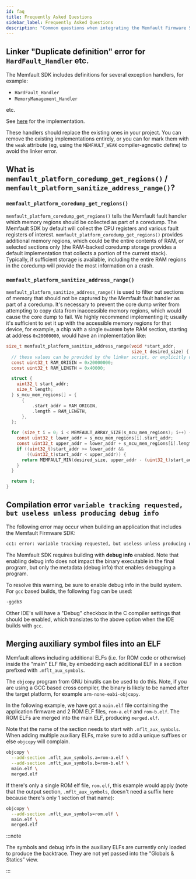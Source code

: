 ```yaml
---
id: faq
title: Frequently Asked Questions
sidebar_label: Frequently Asked Questions
description: "Common questions when integrating the Memfault Firmware SDK"
---
```


## Linker "Duplicate definition" error for `HardFault_Handler` etc.

The Memfault SDK includes definitions for several exception handlers, for
example:

- `HardFault_Handler`
- `MemoryManagement_Handler`

etc.

See
[here](https://github.com/memfault/memfault-firmware-sdk/blob/24f2c2627c9f20e921e61d1b635cab58f34af3b8/components/panics/src/memfault_fault_handling_arm.c#L399-L427)
for the implementation.

These handlers should replace the existing ones in your project. You can remove
the existing implementations entirely, or you can for mark them with the `weak`
attribute (eg, using the `MEMFAULT_WEAK` compiler-agnostic define) to avoid the
linker error.

## What is `memfault_platform_coredump_get_regions()` / `memfault_platform_sanitize_address_range()`?

### `memfault_platform_coredump_get_regions()`

`memfault_platform_coredump_get_regions()` tells the Memfault fault handler
which memory regions should be collected as part of a coredump. The Memfault SDK
by default will collect the CPU registers and various fault registers of
interest. `memfault_platform_coredump_get_regions()` provides additional memory
regions, which could be the entire contents of RAM, or selected sections only
(the RAM-backed coredump storage provides a default implementation that collects
a portion of the current stack). Typically, if sufficient storage is available,
including the entire RAM regions in the coredump will provide the most
information on a crash.

### `memfault_platform_sanitize_address_range()`

`memfault_platform_sanitize_address_range()` is used to filter out sections of
memory that should not be captured by the Memfault fault handler as part of a
coredump. It's necessary to prevent the core dump writer from attempting to copy
data from inaccessible memory regions, which would cause the core dump to fail.
We highly recommend implementing it; usually it's sufficient to set it up with
the accessible memory regions for that device, for example, a chip with a single
`0x40000` byte RAM section, starting at address `0x20000000`, would have an
implementation like:

```c
size_t memfault_platform_sanitize_address_range(void *start_addr,
                                                size_t desired_size) {
  // these values can be provided by the linker script, or explicitly defined
  const uint32_t RAM_ORIGIN = 0x20000000;
  const uint32_t RAM_LENGTH = 0x40000;

  struct {
    uint32_t start_addr;
    size_t length;
  } s_mcu_mem_regions[] = {
      {
          .start_addr = RAM_ORIGIN,
          .length = RAM_LENGTH,
      },
  };

  for (size_t i = 0; i < MEMFAULT_ARRAY_SIZE(s_mcu_mem_regions); i++) {
    const uint32_t lower_addr = s_mcu_mem_regions[i].start_addr;
    const uint32_t upper_addr = lower_addr + s_mcu_mem_regions[i].length;
    if ((uint32_t)start_addr >= lower_addr &&
        ((uint32_t)start_addr < upper_addr)) {
      return MEMFAULT_MIN(desired_size, upper_addr - (uint32_t)start_addr);
    }
  }

  return 0;
}
```

## Compilation error `variable tracking requested, but useless unless producing debug info`

The following error may occur when building an application that includes the
Memfault Firmware SDK:

```bash
cc1: error: variable tracking requested, but useless unless producing debug info [-Werror]
```

The Memfault SDK requires building with **debug info** enabled. Note that
enabling debug info does not impact the binary executable in the final program,
but only the metadata (debug info) that enables debugging a program.

To resolve this warning, be sure to enable debug info in the build system. For
`gcc` based builds, the following flag can be used:

```bash
-ggdb3
```

Other IDE's will have a "Debug" checkbox in the C compiler settings that should
be enabled, which translates to the above option when the IDE builds with `gcc`.

## Merging auxiliary symbol files into an ELF

Memfault allows including additional ELFs (i.e. for ROM code or otherwise)
inside the "main" ELF file, by embedding each additional ELF in a section
prefixed with `.mflt_aux_symbols`.

The `objcopy` program from GNU binutils can be used to do this. Note, if you are
using a GCC based cross compiler, the binary is likely to be named after the
target platform, for example `arm-none-eabi-objcopy`.

In the following example, we have got a `main.elf` file containing the
application firmware and 2 ROM ELF files, `rom-a.elf` and `rom-b.elf`. The ROM
ELFs are merged into the main ELF, producing `merged.elf`.

Note that the name of the section needs to start with `.mflt_aux_symbols`. When
adding multiple auxiliary ELFs, make sure to add a unique suffixes or else
`objcopy` will complain.

```bash
objcopy \
  --add-section .mflt_aux_symbols.a=rom-a.elf \
  --add-section .mflt_aux_symbols.b=rom-b.elf \
  main.elf \
  merged.elf
```

If there's only a single ROM elf file, `rom.elf`, this example would apply (note
that the output section, `.mflt_aux_symbols`, doesn't need a suffix here because
there's only 1 section of that name):

```bash
objcopy \
  --add-section .mflt_aux_symbols=rom.elf \
  main.elf \
  merged.elf
```

:::note

The symbols and debug info in the auxiliary ELFs are currently only loaded to
produce the backtrace. They are not yet passed into the "Globals & Statics”
view.

:::
